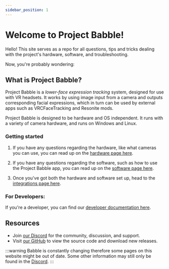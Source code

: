 ```yaml
---
sidebar_position: 1
---
```


# Welcome to Project Babble!

Hello! This site serves as a repo for all questions, tips and tricks dealing with the project's hardware, software, and troubleshooting. 

Now, you're probably wondering:

## What is Project Babble?

Project Babble is a <i>lower-face expression tracking</i> system, designed for use with VR headsets. It works by using image input from a camera and outputs corresponding facial expressions, which in turn can be used by external apps such as VRCFaceTracking and Resonite mods.

Project Babble is designed to be hardware and OS independent. It runs with a variety of camera hardware, and runs on Windows and Linux.

### Getting started

1. If you have any questions regarding the hardware, like what cameras you can use, you can read up on the [hardware page here](docs\hardware\hardware.mdx).

1. If you have any questions regarding the software, such as how to use the Project Babble app, you can read up on the [software page here](docs\software\software.mdx).

1. Once you've got both the hardware and software set up, head to the [integrations page here](\docs\software\integrations\integrations.mdx).

### For Developers:

If you're a developer, you can find our [developer documentation here](docs\developers\developers.mdx).

## Resources
- Join [our Discord](https://discord.com/invite/XAMZmjBktk) for the community, discussion, and support. 
- Visit [our GitHub](https://github.com/SummerSigh/ProjectBabble) to view the source code and download new releases.

:::warning
Babble is constantly changing therefore some pages on this website might be out of date. 
Some other information may still only be found in the [Discord](https://discord.com/invite/XAMZmjBktk). 
:::
